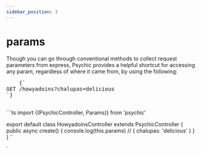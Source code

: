 ```yaml
---
sidebar_position: 3
---
```



# params

Though you can go through conventional methods to collect request parameters from express, Psychic provides a helpful shortcut for accessing any param, regardless of where it came from, by using the following:

<RightSidebarItem>
  <pre style={{ backgroundColor: 'transparent' }}>
    {`
GET /howyadoins?chalupas=delicious
`}
  </pre>
</RightSidebarItem>
```ts import {(PsychicController, Params)} from 'psychic'

export default class HowyadoinsController extends PsychicController {
  public async create() {
    console.log(this.params)
    // { chalupas: 'delicious' }
  }
}
``

`
